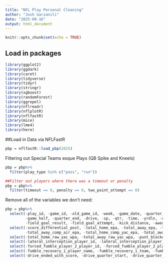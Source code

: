---
title: "NFL Play Personal Cleaning"
author: "Josh Garzaniti"
date: "2025-09-16"
output: html_document
---

```{r setup, include=FALSE}
knitr::opts_chunk$set(echo = TRUE)
```

## Load in packages
```{r}
library(ggplot2)
library(ggdark)
library(caret)
library(tidyverse)
library(tidyr)
library(stringr)
library(xgboost)
library(randomForest)
library(ggrepel)
library(nflreadr)
library(nflplotR)
library(nflfastR)
library(mice)
library(lme4)
library(here)
```

##Load in Data via NFLFastR
```{r}
pbp = nflfastR::load_pbp(2025)
```
Filtering out Special Teams  esque Plays (QB Spike and Kneels)
```{r}
pbp = pbp%>%
  filter(play_type %in% c("pass", "run"))

##Filter out players where there was a timeout or penalty
pbp = pbp%>%
  filter(timeout == 0, penalty == 0, two_point_attempt == 0)

```


Remove all of the variables we don't need:
```{r}
pbp = pbp%>%
  select(-play_id, -game_id, -old_game_id, -week, -game_date, -quarter_seconds_remaining,
         -game_half, -quarter_end, -drive, -sp, -qtr, -time, -yrdln, -qb_kneel, -qb_spike,
         -field_goal_result, -field_goal_attempt, -kick_distance, -away_timeouts_remaining, -timeout, -td_team, -td_player_name, -td_player_id, -total_away_score, -posteam_timeouts_remaining, -defteam_timeouts_remaining, -total_home_score, -posteam_score, -defteam_score, -score_differential, -posteam_score_post, -defteam_score_post)%>%
  select(-score_differential_post, -total_home_epa, -total_away_epa, -total_home_rush_epa, -total_away_rush_epa, -total_home_pass_epa, -total_away_pass_epa, -total_home_comp_air_epa,
         -total_away_comp_air_epa, -total_home_comp_yac_epa, -total_away_comp_yac_epa, -total_home_raw_air_epa, -total_away_raw_air_epa, -total_home_comp_yac_epa, -total_away_comp_yac_epa, -wp, -def_wp, -vegas_wpa, -vegas_home_wpa, -vegas_wp, -vegas_home_wp, -home_wp_post, -away_wp_post, -total_home_rush_wpa, -total_away_rush_wpa, -total_home_comp_air_wpa, -total_away_comp_air_wpa, -total_home_comp_yac_wpa, -total_away_comp_yac_wpa, -total_home_raw_air_wpa, -total_away_raw_air_wpa)%>%
  select(-total_home_raw_yac_wpa, -total_away_raw_yac_wpa, -punt_blocked, -first_down_penalty, -touchback, -punt_inside_twenty, -punt_in_endzone, -punt_out_of_bounds, -punt_downed, -punt_fair_catch, -kickoff_inside_twenty, -kickoff_in_endzone, -kickoff_out_of_bounds, -kickoff_downed, -kickoff_fair_catch, -fumble_not_forced, -penalty, -penalty_team, -fumble_forced, -own_kickoff_recovery, -own_kickoff_recovery_td, -own_kickoff_recovery_player_id, -own_kickoff_recovery_player_name, -return_touchdown, -extra_point_attempt, -two_point_attempt, -kickoff_attempt, -punt_attempt, -lateral_reception, -lateral_rush, -lateral_return, -lateral_recovery, -passer_player_id, -receiver_player_id, -rusher_player_id, -lateral_receiver_player_id, -lateral_receiver_player_name, -lateral_rusher_player_id, -lateral_rusher_player_name, -lateral_rushing_yards, -lateral_sack_player_id, -lateral_sack_player_name)%>%
  select(-lateral_interception_player_id, -lateral_interception_player_name, -interception_player_id, -punt_returner_player_id, -punt_returner_player_name, -lateral_punt_returner_player_id, -lateral_punt_returner_player_name, -lateral_kickoff_returner_player_id, -lateral_kickoff_returner_player_name, -kickoff_returner_player_id, -kicker_player_name, -punter_player_id, -punter_player_name, -kicker_player_id, -kicker_player_name, -blocked_player_id, -blocked_player_name, -tackle_for_loss_1_player_id, -tackle_for_loss_2_player_id, -qb_hit_1_player_id, -qb_hit_2_player_id, -forced_fumble_player_1_player_id, -forced_fumble_player_1_team, -forced_fumble_player_1_player_name, -forced_fumble_player_2_team)%>%
  select(-forced_fumble_player_2_player_id, -forced_fumble_player_2_player_name, -solo_tackle_1_team, -solo_tackle_2_team, -solo_tackle_1_player_id, -solo_tackle_2_player_id, -assist_tackle_1_team, -assist_tackle_2_team, -assist_tackle_3_team, -assist_tackle_4_team, -assist_tackle_1_player_id, -assist_tackle_2_player_id, -assist_tackle_3_player_id, -assist_tackle_4_player_id, -tackle_with_assist, -tackle_with_assist_1_player_id, -tackle_with_assist_2_player_id, -tackle_with_assist_1_team, -tackle_with_assist_2_team, -tackle_with_assist_1_player_name, -tackle_with_assist_2_player_name, -pass_defense_1_player_id, -pass_defense_2_player_id, -fumbled_1_team, -fumbled_1_player_id, -fumbled_1_player_name, -fumbled_2_team, -fumbled_2_player_id, -fumbled_2_player_name, -fumble_recovery_1_player_id)%>%
  select(-fumble_recovery_1_player_name, -fumble_recovery_1_team, -fumble_recovery_1_yards, -fumble_recovery_2_player_id, -fumble_recovery_2_team, -fumble_recovery_2_player_name, -fumble_recovery_2_yards, -sack_player_id, -half_sack_1_player_id, -half_sack_2_player_id, -return_team, -return_yards, -penalty_player_id, -penalty_player_name, -penalty_yards, -penalty_type, -replay_or_challenge, -replay_or_challenge_result, -defensive_two_point_attempt, -defensive_two_point_conv, -defensive_extra_point_attempt, -defensive_extra_point_conv, -safety_player_id, -safety_player_name, -season, -cp, -series, -series_success, -series_result, -order_sequence, -start_time, -time_of_day, -stadium, -weather, -nfl_api_id, -play_clock, -play_deleted, -special_teams_play, -st_play_type, -end_clock_time, -end_yard_line, -fixed_drive, -fixed_drive_result, -drive_real_start_time, -drive_play_count, -drive_time_of_possession, -drive_first_downs, -drive_inside20)%>%
  select(-drive_ended_with_score, -drive_quarter_start, -drive_quarter_end, -drive_yards_penalized, -drive_start_transition, -drive_end_transition, -drive_game_clock_start, -drive_game_clock_end, -drive_start_yard_line, -drive_end_yard_line, -drive_play_id_started, -drive_play_id_ended, -away_score, -home_score, -location, -result, -total, -spread_line, -div_game, -roof, -surface, -temp, -wind, -home_coach, -away_coach, -stadium_id, -game_stadium, -aborted_play, -passer, -passer_jersey_number, -rusher, -rusher_jersey_number, -receiver, -receiver_jersey_number, -special, -play, -passer_id, -rusher_id, -receiver_id, -name, -jersey_number, -id, -fantasy_player_name, -fantasy_player_id, -fantasy, -fantasy_id, -out_of_bounds, -home_opening_kickoff)
```





